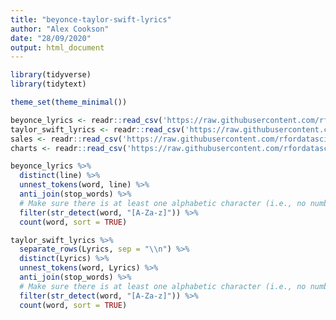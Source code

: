 ```yaml
---
title: "beyonce-taylor-swift-lyrics"
author: "Alex Cookson"
date: "28/09/2020"
output: html_document
---
```


```r
library(tidyverse)
library(tidytext)

theme_set(theme_minimal())

beyonce_lyrics <- readr::read_csv('https://raw.githubusercontent.com/rfordatascience/tidytuesday/master/data/2020/2020-09-29/beyonce_lyrics.csv')
taylor_swift_lyrics <- readr::read_csv('https://raw.githubusercontent.com/rfordatascience/tidytuesday/master/data/2020/2020-09-29/taylor_swift_lyrics.csv')
sales <- readr::read_csv('https://raw.githubusercontent.com/rfordatascience/tidytuesday/master/data/2020/2020-09-29/sales.csv')
charts <- readr::read_csv('https://raw.githubusercontent.com/rfordatascience/tidytuesday/master/data/2020/2020-09-29/charts.csv')
```

```r
beyonce_lyrics %>%
  distinct(line) %>%
  unnest_tokens(word, line) %>%
  anti_join(stop_words) %>%
  # Make sure there is at least one alphabetic character (i.e., no numbers)
  filter(str_detect(word, "[A-Za-z]")) %>%
  count(word, sort = TRUE)
```

```r
taylor_swift_lyrics %>%
  separate_rows(Lyrics, sep = "\\n") %>%
  distinct(Lyrics) %>%
  unnest_tokens(word, Lyrics) %>%
  anti_join(stop_words) %>%
  # Make sure there is at least one alphabetic character (i.e., no numbers)
  filter(str_detect(word, "[A-Za-z]")) %>%
  count(word, sort = TRUE)
```


